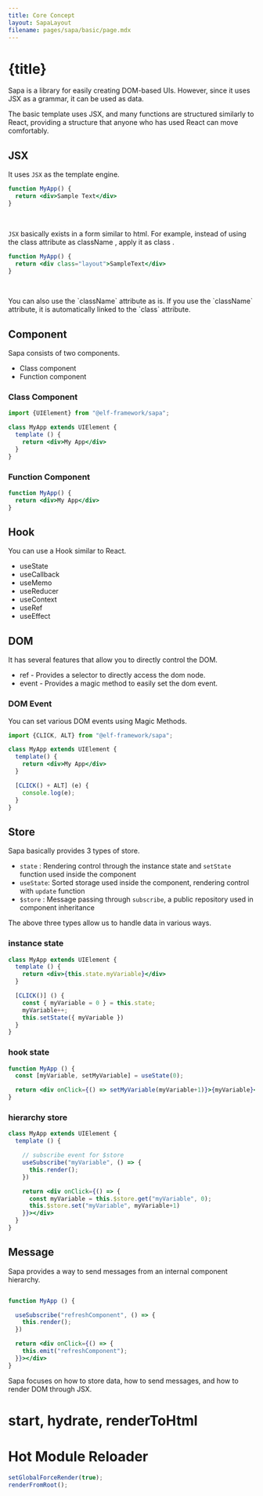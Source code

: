 ```yaml
---
title: Core Concept
layout: SapaLayout
filename: pages/sapa/basic/page.mdx
---
```




# {title}

Sapa is a library for easily creating DOM-based UIs. However, since it uses JSX as a grammar, it can be used as data.

The basic template uses JSX, and many functions are structured similarly to React, providing a structure that anyone who has used React can move comfortably.


## JSX 

It uses `JSX` as the template engine.

```jsx
function MyApp() {
  return <div>Sample Text</div>
}
```

&nbsp;

`JSX` basically exists in a form similar to html. For example, instead of using the class attribute as className , apply it as class .

```jsx
function MyApp() {
  return <div class="layout">SampleText</div>
}
```

&nbsp;

<Alert type="info" weak={true}>
You can also use the `className` attribute as is. If you use the `className` attribute, it is automatically linked to the `class` attribute.
</Alert>

## Component 

Sapa consists of two components.

* Class component 
* Function component 

### Class Component 

```jsx
import {UIElement} from "@elf-framework/sapa";

class MyApp extends UIElement {
  template () {
    return <div>My App</div>
  }
}

```

### Function Component 

```jsx
function MyApp() {
  return <div>My App</div>
}

```

## Hook 

You can use a Hook similar to React.

* useState
* useCallback
* useMemo 
* useReducer 
* useContext
* useRef
* useEffect 

## DOM 

It has several features that allow you to directly control the DOM.

* ref - Provides a selector to directly access the dom node.
* event - Provides a magic method to easily set the dom event.

### DOM Event 

You can set various DOM events using Magic Methods.

```jsx {8-10}
import {CLICK, ALT} from "@elf-framework/sapa";

class MyApp extends UIElement {
  template() {
    return <div>My App</div>
  }

  [CLICK() + ALT] (e) {
    console.log(e);
  }
}
```

## Store 

Sapa basically provides 3 types of store.

* `state` : Rendering control through the instance state and `setState` function used inside the component
* `useState`: Sorted storage used inside the component, rendering control with `update` function
* `$store` : Message passing through `subscribe`, a public repository used in component inheritance


The above three types allow us to handle data in various ways.

### instance state 

```jsx
class MyApp extends UIElement {
  template () {
    return <div>{this.state.myVariable}</div>
  }

  [CLICK()] () {
    const { myVariable = 0 } = this.state;
    myVariable++;
    this.setState({ myVariable })
  }
}

```

### hook state 

```jsx
function MyApp () {
  const [myVariable, setMyVariable] = useState(0);

  return <div onClick={() => setMyVariable(myVariable+1)}>{myVariable}</div>
}
```

### hierarchy store 

```jsx
class MyApp extends UIElement {
  template () {

    // subscribe event for $store
    useSubscribe("myVariable", () => {
      this.render();
    })

    return <div onClick={() => {
      const myVariable = this.$store.get("myVariable", 0);
      this.$store.set("myVariable", myVariable+1)
    }}></div>
  }
}

```

## Message 

Sapa provides a way to send messages from an internal component hierarchy.

```jsx

function MyApp () {

  useSubscribe("refreshComponent", () => {
    this.render();
  })

  return <div onClick={() => {
    this.emit("refreshComponent");
  }}></div>
}

```


Sapa focuses on how to store data, how to send messages, and how to render DOM through JSX.

# start, hydrate, renderToHtml

# Hot Module Reloader 


```jsx
setGlobalForceRender(true);
renderFromRoot();
```